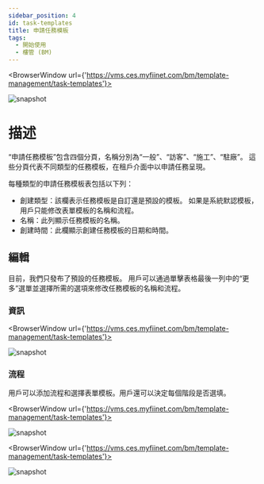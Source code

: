 ---
sidebar_position: 4
id: task-templates
title: 申請任務模板
tags:
  - 開始使用
  - 樓管 (BM)
---


<BrowserWindow url={'https://vms.ces.myfiinet.com/bm/template-management/task-templates'}>

![snapshot](../../assets/bm/bm-task-template-zh-hant.png)

</BrowserWindow>

# 描述

“申請任務模板”包含四個分頁，名稱分別為“一般”、“訪客”、“施工”、“駐廠”。 這些分頁代表不同類型的任務模板，在租戶介面中以申請任務呈現。

每種類型的申請任務模板表包括以下列：

- 創建類型：該欄表示任務模板是自訂還是預設的模板。 如果是系統默認模板，用戶只能修改表單模板的名稱和流程。
- 名稱：此列顯示任務模板的名稱。
- 創建時間：此欄顯示創建任務模板的日期和時間。

## 編輯

目前，我們只發布了預設的任務模板。 用戶可以通過單擊表格最後一列中的“更多”選單並選擇所需的選項來修改任務模板的名稱和流程。

### 資訊

<BrowserWindow url={'https://vms.ces.myfiinet.com/bm/template-management/task-templates'}>

![snapshot](../../assets/bm/bm-edit-task-template-zh-hant.png)

</BrowserWindow>

### 流程

用戶可以添加流程和選擇表單模板。用戶還可以決定每個階段是否選填。

<BrowserWindow url={'https://vms.ces.myfiinet.com/bm/template-management/task-templates'}>

![snapshot](../../assets/bm/bm-view-task-template-flow-zh-hant.png)

</BrowserWindow>

<BrowserWindow url={'https://vms.ces.myfiinet.com/bm/template-management/task-templates'}>

![snapshot](../../assets/bm/bm-edit-task-template-flow-zh-hant.png)

</BrowserWindow>
